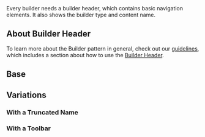 
<div className="doc lead">
  Every builder needs a builder header, which contains basic navigation
  elements. It also shows the builder type and content name.
</div>

<CodeView exampleOnly isViewport demoStyles="height: 132px;">
  <BuilderHeader showToolbar />
</CodeView>

## About Builder Header

To learn more about the Builder pattern in general, check out our [guidelines](/guidelines/builder/overview/), which includes a section about how to use the [Builder Header](/guidelines/builder/header/).

## Base

<Example title="Base">
  <CodeView isViewport demoStyles="height: 132px;">
    <BuilderHeader />
  </CodeView>
</Example>

## Variations

### With a Truncated Name

<Example title="Truncated">
  <CodeView isViewport demoStyles="height: 132px;">
    <BuilderHeader docName="Page Type with a very very long name that will truncate when the container is not wide enough to contain this content completely" />
  </CodeView>
</Example>

### With a Toolbar

<Example title="Toolbar">
  <CodeView isViewport demoStyles="height: 132px;">
    <BuilderHeader showToolbar />
  </CodeView>
</Example>
